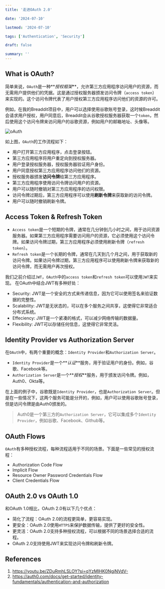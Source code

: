 ```yaml
---
title: '走进OAuth 2.0'

date: '2024-07-10'

lastmod: '2024-07-10'

tags: ['Authentication', 'Security']

draft: false

summary: ''
---
```


## What is OAuth?

简单来说，`OAuth`是一种**_授权框架_**，允许第三方应用程序访问用户的资源，而无需用户提供他们的凭据。这是通过授权服务器颁发访问令牌（`access token`）来实现的。这个访问令牌代表了用户授权第三方应用程序访问他们的资源的许可。

例如，在我的Breaddit项目中，用户可以选择使用谷歌账号登录，这时候Breaddit会请求用户授权，用户同意后，Breaddit会从谷歌授权服务器获取一个`token`，然后使用这个访问令牌来访问用户的谷歌资源，例如用户的邮箱地址、头像等。

<Image alt="oAuth" src="/static/images/blog-07-2024/OAuth.png" width={500} height={500} />

如上图，`OAuth`的工作流程如下：

- 用户打开第三方应用程序，点击登录按钮。
- 第三方应用程序将用户重定向到授权服务器。
- 用户登录授权服务器，授权服务器验证用户身份。
- 用户同意授权第三方应用程序访问他们的资源。
- 授权服务器颁发**访问令牌**给第三方应用程序。
- 第三方应用程序使用访问令牌访问用户的资源。
- 用户可以随时撤销对第三方应用程序的访问权限。
- 访问令牌过期后，第三方应用程序可以使用**刷新令牌**来获取新的访问令牌。
- 用户可以随时撤销刷新令牌。

## Access Token & Refresh Token

- `Access token`是一个短期的令牌，通常在几分钟到几小时之间，用于访问资源服务器。如果第三方应用程序需要访问用户的资源，它必须使用这个访问令牌。如果访问令牌过期，第三方应用程序必须使用刷新令牌（`refresh token`）。
- `Refresh token`是一个长期的令牌，通常在几天到几个月之间，用于获取新的访问令牌。如果访问令牌过期，第三方应用程序可以使用刷新令牌来获取新的访问令牌，而无需用户再次授权。

我们之前介绍过`JWT`，`OAuth`中的`access token`和`refresh token`可以使用`JWT`来实现。
在OAuth中结合JWT有多种好处：

- Security: JWT是一个安全的方式来传递信息，因为它可以使用签名来验证数据的完整性。
- Scalability: JWT是无状态的，可以在多个服务之间共享，这使得它非常适合分布式系统。
- Effeciency: JWT是一个紧凑的格式，可以减少网络传输的数据量。
- Flexibility: JWT可以存储任何信息，这使得它非常灵活。

## Identity Provider vs Authorization Server

在`OAuth`中，有两个重要的概念：`Identity Provider`和`Authorization Server`。

- `Identity Provider`是一个**_认证_**服务，用于验证用户的身份。例如，谷歌、Facebook等。
- `Authorization Server`是一个**_授权_**服务，用于颁发访问令牌。例如，Auth0、Okta等。

在上面的例子中，谷歌既是`Identity Provider`，也是`Authorization Server`。但是在一些情况下，这两个服务可能是分开的，例如，用户可以使用谷歌账号登录，但是访问令牌是由Auth0颁发的。

> Auth0是一个第三方的`Authorization Server`，它可以集成多个`Identity Provider`，例如谷歌、Facebook、Github等。

## OAuth Flows

`OAuth`有多种授权流程，每种流程适用于不同的场景。下面是一些常见的授权流程：

- Authorization Code Flow
- Implicit Flow
- Resource Owner Password Credentials Flow
- Client Credentials Flow

## OAuth 2.0 vs OAuth 1.0

和OAuth 1.0相比，OAuth 2.0有以下几个优点：

- 简化了流程：OAuth 2.0的流程更简单，更容易实现。
- 更安全：OAuth 2.0使用`HTTPS`来保护数据传输，提供了更好的安全性。
- 更灵活：OAuth 2.0支持多种授权流程，可以根据不同的场景选择合适的流程。
- OAuth 2.0支持使用JWT来实现访问令牌和刷新令牌。

## References

1. https://youtu.be/ZDuRmhLSLOY?si=qYzMIHK0NgjNVdV-
2. https://auth0.com/docs/get-started/identity-fundamentals/authentication-and-authorization
